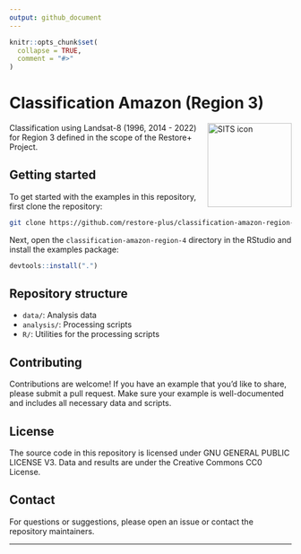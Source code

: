 ```yaml
---
output: github_document
---
```


```r
knitr::opts_chunk$set(
  collapse = TRUE,
  comment = "#>"
)
```

# Classification Amazon (Region 3)

<img src=".github/images/sits_sticker.png" alt="SITS icon" align="right" height="150" width="150"/>

<!-- badges: start -->
<!-- badges: end -->

Classification using Landsat-8 (1996, 2014 - 2022) for Region 3 defined in the scope of the Restore+ Project.

## Getting started

To get started with the examples in this repository, first clone the repository:

```sh
git clone https://github.com/restore-plus/classification-amazon-region-3
```

Next, open the `classification-amazon-region-4` directory in the RStudio and install the examples package:

```r
devtools::install(".")
```

## Repository structure

- `data/`: Analysis data
- `analysis/`: Processing scripts
- `R/`: Utilities for the processing scripts

## Contributing

Contributions are welcome! If you have an example that you'd like to share, please submit a pull request. Make sure your example is well-documented and includes all necessary data and scripts.

## License

The source code in this repository is licensed under GNU GENERAL PUBLIC LICENSE V3. Data and results are under the Creative Commons CC0 License.

## Contact

For questions or suggestions, please open an issue or contact the repository maintainers.

---
